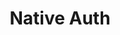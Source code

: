 ---
title: 'Native Auth'
description: 'Text, title, and styling in standard markdown'
icon: 'text-size'
---